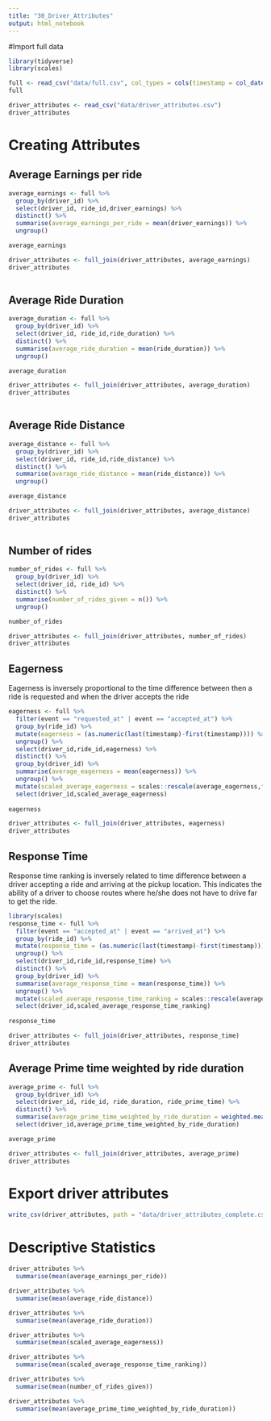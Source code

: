```yaml
---
title: "30_Driver_Attributes"
output: html_notebook
---
```


#Import full data
```r
library(tidyverse)
library(scales)

full <- read_csv("data/full.csv", col_types = cols(timestamp = col_datetime(format = "%Y-%m-%d%.%H:%M:%S%.")))
full

driver_attributes <- read_csv("data/driver_attributes.csv")
driver_attributes
```

# Creating Attributes

## Average Earnings per ride
```r
average_earnings <- full %>% 
  group_by(driver_id) %>% 
  select(driver_id, ride_id,driver_earnings) %>% 
  distinct() %>% 
  summarise(average_earnings_per_ride = mean(driver_earnings)) %>% 
  ungroup()

average_earnings

driver_attributes <- full_join(driver_attributes, average_earnings)
driver_attributes
  
```

## Average Ride Duration

```r
average_duration <- full %>% 
  group_by(driver_id) %>% 
  select(driver_id, ride_id,ride_duration) %>% 
  distinct() %>% 
  summarise(average_ride_duration = mean(ride_duration)) %>% 
  ungroup()

average_duration

driver_attributes <- full_join(driver_attributes, average_duration)
driver_attributes
  
```

## Average Ride Distance

```r
average_distance <- full %>% 
  group_by(driver_id) %>% 
  select(driver_id, ride_id,ride_distance) %>% 
  distinct() %>% 
  summarise(average_ride_distance = mean(ride_distance)) %>% 
  ungroup()

average_distance

driver_attributes <- full_join(driver_attributes, average_distance)
driver_attributes
  
```

## Number of rides
```r
number_of_rides <- full %>% 
  group_by(driver_id) %>% 
  select(driver_id, ride_id) %>% 
  distinct() %>% 
  summarise(number_of_rides_given = n()) %>% 
  ungroup()

number_of_rides

driver_attributes <- full_join(driver_attributes, number_of_rides)
driver_attributes
```
## Eagerness
Eagerness is inversely proportional to the time difference between then a ride is requested and when the driver accepts the ride

```r

eagerness <- full %>% 
  filter(event == "requested_at" | event == "accepted_at") %>% 
  group_by(ride_id) %>% 
  mutate(eagerness = (as.numeric(last(timestamp)-first(timestamp)))) %>% 
  ungroup() %>% 
  select(driver_id,ride_id,eagerness) %>% 
  distinct() %>% 
  group_by(driver_id) %>% 
  summarise(average_eagerness = mean(eagerness)) %>% 
  ungroup() %>% 
  mutate(scaled_average_eagerness = scales::rescale(average_eagerness,to=c(1,0))) %>% #inverse scaling
  select(driver_id,scaled_average_eagerness)
  
eagerness

driver_attributes <- full_join(driver_attributes, eagerness)
driver_attributes
```

## Response Time

Response time ranking is inversely related to time difference between a driver accepting a ride and arriving at the pickup location. This indicates the ability of a driver to choose routes where he/she does not have to drive far to get the ride.

```r
library(scales)
response_time <- full %>% 
  filter(event == "accepted_at" | event == "arrived_at") %>% 
  group_by(ride_id) %>% 
  mutate(response_time = (as.numeric(last(timestamp)-first(timestamp)))) %>% 
  ungroup() %>% 
  select(driver_id,ride_id,response_time) %>% 
  distinct() %>% 
  group_by(driver_id) %>% 
  summarise(average_response_time = mean(response_time)) %>% 
  ungroup() %>% 
  mutate(scaled_average_response_time_ranking = scales::rescale(average_response_time,to=c(1,0))) %>% #inverse scaling
  select(driver_id,scaled_average_response_time_ranking)
  
response_time

driver_attributes <- full_join(driver_attributes, response_time)
driver_attributes
```

## Average Prime time weighted by ride duration

```r
average_prime <- full %>% 
  group_by(driver_id) %>% 
  select(driver_id, ride_id, ride_duration, ride_prime_time) %>% 
  distinct() %>% 
  summarise(average_prime_time_weighted_by_ride_duration = weighted.mean(ride_prime_time,ride_duration)) %>% 
  select(driver_id,average_prime_time_weighted_by_ride_duration)

average_prime

driver_attributes <- full_join(driver_attributes, average_prime)
driver_attributes
```

# Export driver attributes
```r
write_csv(driver_attributes, path = "data/driver_attributes_complete.csv")
```


# Descriptive Statistics

```r
driver_attributes %>% 
  summarise(mean(average_earnings_per_ride))

driver_attributes %>% 
  summarise(mean(average_ride_distance))

driver_attributes %>% 
  summarise(mean(average_ride_duration))

driver_attributes %>% 
  summarise(mean(scaled_average_eagerness))

driver_attributes %>% 
  summarise(mean(scaled_average_response_time_ranking))

driver_attributes %>% 
  summarise(mean(number_of_rides_given))

driver_attributes %>% 
  summarise(mean(average_prime_time_weighted_by_ride_duration))
```


